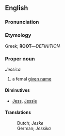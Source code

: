 ==English==

===Pronunciation===
{{substub}}

===Etymology===
Greek; '''ROOT'''&mdash;''DEFINITION''

{{etystub}}

===Proper noun===
''Jessica''

# a femal [[given name]]

====Diminutives====
*[[Jess]], [[Jessie]]

====Translations====
:Dutch; ''Jeske''
:German; ''Jessika''